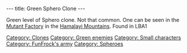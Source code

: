 ---
title: Green Sphero Clone
---

{{Enemy|
Name=Green Sphero Clone|
Image=Green_sphero_clone.JPG‎|
Level=green|
Reaction=Spins round on spot|
Recovery=Medium|
Rate=Fast|
Damage=High|
Range=Wide|
Speed=Slow}}

Green level of Sphero clone. Not that common. One can be seen in the [[Mutant Factory]] in the [[Hamalayi Mountains]].
Found in LBA1

[[Category: Clones]]
[[Category: Green enemies]]
[[Category: Small characters]]
[[Category: FunFrock's army]]
[[Category: Spheroes]]